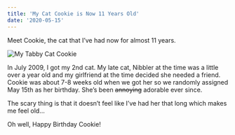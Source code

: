 ```yaml
---
title: 'My Cat Cookie is Now 11 Years Old'
date: '2020-05-15'
---
```


Meet Cookie, the cat that I’ve had now for almost 11 years.

<div class="centered-image"><img src="/assets/images/posts/cookie-cat.jpg" alt="My Tabby Cat Cookie" /></div>

In July 2009, I got my 2nd cat. My late cat, Nibbler at the time was a little over a year old and my girlfriend at the time decided she needed a friend. Cookie was about 7-8 weeks old when we got her so we randomly assigned May 15th as her birthday. She’s been ~~annoying~~ adorable ever since.

The scary thing is that it doesn’t feel like I’ve had her that long which makes me feel old...

Oh well, Happy Birthday Cookie!
